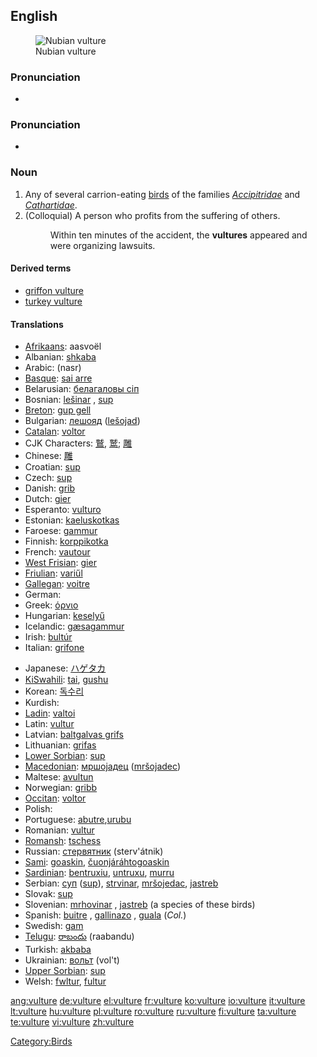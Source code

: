 {{wikipedia}}
==English==
[[Image:Nubianvulture.jpeg|thumb|Nubian vulture]]

===Pronunciation===
* {{audio|en-us-vulture.ogg|Audio (US)}}

===Pronunciation===
* {{IPA|/ˈvʌlʧə/}}

===Noun===
{{en-noun}}

# Any of several carrion-eating [[bird]]s of the families ''[[Accipitridae]]'' and ''[[Cathartidae]]''.
# (Colloquial) A person who profits from the suffering of others.
#: Within ten minutes of the accident, the '''vultures''' appeared and were organizing lawsuits.

====Derived terms====
* [[griffon vulture]]
* [[turkey vulture]]

====Translations====
{{top}}
* [[Afrikaans]]: aasvoël
* Albanian: [[shkaba]]
* Arabic: {{Arab|[[نسر]]}} (nasr)
* [[Basque]]: [[sai arre]]
* Belarusian: [[белагаловы сіп]]
* Bosnian: [[lešinar]] {{m}}, [[sup]] {{m}}
* [[Breton]]: [[gup gell]]
* Bulgarian: [[лешояд]] ([[lešojad]])
* [[Catalan]]: [[voltor]]
* CJK Characters: [[鷲]], [[鹫]]; [[雕]]
* Chinese: [[雕]]
* Croatian: [[sup]]
* Czech: [[sup]]
* Danish: [[grib]]
* Dutch: [[gier]] {{m}}
* Esperanto: [[vulturo]]
* Estonian: [[kaeluskotkas]]
* Faroese: [[gammur]]
* Finnish: [[korppikotka]]
* French: [[vautour]] {{m}}
* [[West Frisian]]: [[gier]]
* [[Friulian]]: [[variűl]]
* [[Gallegan]]: [[voitre]]
* German: {{t|de|Geier|m}}
* Greek: [[όρνιο]]
* Hungarian: [[keselyű]]
* Icelandic: [[gæsagammur]]
* Irish: [[bultúr]]
* Italian: [[grifone]]
{{mid}}
* Japanese: [[ハゲタカ]]
* [[KiSwahili]]: [[tai]], [[gushu]]
* Korean: [[독수리]]
* Kurdish: {{KUchar|[[هه‌ڵۆ]]}}
* [[Ladin]]: [[valtoi]]
* Latin: [[vultur]] {{m}}
* Latvian: [[baltgalvas grifs]]
* Lithuanian: [[grifas]]
* [[Lower Sorbian]]: [[sup]]
* [[Macedonian]]: [[мршоjадец]] ([[mršojadec]])
* Maltese: [[avultun]]
* Norwegian: [[gribb]] {{m}}
* [[Occitan]]: [[voltor]]
* Polish: {{t-|pl|sęp|m}}
* Portuguese: [[abutre]],[[urubu]] {{m}}
* Romanian: [[vultur]]
* [[Romansh]]: [[tschess]]
* Russian: [[стервятник]] (sterv'átnik)
* [[Sami]]: [[goaskin]], [[čuonjáráhtogoaskin]]
* [[Sardinian]]: [[bentruxiu]], [[untruxu]], [[murru]]
* Serbian: [[суп]] ([[sup]]), [[strvinar]], [[mršojedac]], [[jastreb]]
* Slovak: [[sup#Slovak|sup]] {{m}}
* Slovenian: [[mrhovinar]] {{m}}, [[jastreb]] {{m}} (a species of these birds)
* Spanish: [[buitre]] {{m}}, [[gallinazo]] {{m}}, [[guala]] {{f}} (''Col.'')
* Swedish: [[gam]]
* [[Telugu]]: [[రాబందు]] (raabandu)
* Turkish: [[akbaba]]
* Ukrainian: [[вольт]] (vol't)
* [[Upper Sorbian]]: [[sup]]
* Welsh: [[fwltur]], [[fultur]]
{{bottom}}

[[Category:Birds]]

[[ang:vulture]]
[[de:vulture]]
[[el:vulture]]
[[fr:vulture]]
[[ko:vulture]]
[[io:vulture]]
[[it:vulture]]
[[lt:vulture]]
[[hu:vulture]]
[[pl:vulture]]
[[ro:vulture]]
[[ru:vulture]]
[[fi:vulture]]
[[ta:vulture]]
[[te:vulture]]
[[vi:vulture]]
[[zh:vulture]]